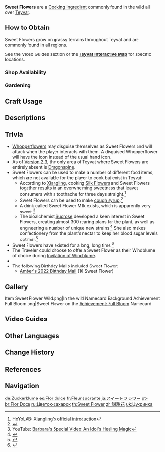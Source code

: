 {{Item Infobox
|id           = 100012
|image        = Item Sweet Flower.png
|type         = Cooking Ingredients
|invCategory  = Materials
|description  = Particularly fragrant flowers. They can be found easily, even in the dark. Just follow the scent.
|source1      = Found in the wild
|source2      = {{Sold By}}
|source3      = [[Expeditions]]
|source4      = [[Gardening]] with [[A Path of Value: Jade Field|Jade Field]]
}}
'''Sweet Flowers''' are a [[Cooking Ingredient]] commonly found in the wild all over [[Teyvat]].

==How to Obtain==
Sweet Flowers grow on grassy terrains throughout Teyvat and are commonly found in all regions.

See the Video Guides section or the '''[https://webstatic-sea.mihoyo.com/app/ys-map-sea/index.html#/map/2?shown_types=160 Teyvat Interactive Map]''' for specific locations.

===Shop Availability===
{{Shop Availability}}

===Gardening===
{{Recipe
|type = Jade Field
|time = 2d 22h
|Sweet Flower Seed = 1
|sort = Sweet Flower Seed
}}

==Craft Usage==
{{Craft Usage}}

==Descriptions==
{{Description|Particularly fragrant flowers. They can be easily located, even in the dark, thanks to their sweet scent. Commonly used in Teyvat to make sugar.}}

==Trivia==
* [[Whopperflowers]] may disguise themselves as Sweet Flowers and will attack when the player interacts with them. A disguised Whopperflower will have the {{DIcon|Talk}} icon instead of the usual hand icon.
* As of [[Version 2.3]], the only area of Teyvat where Sweet Flowers are entirely absent is [[Dragonspine]].
* Sweet Flowers can be used to make a number of different food items, which are not available for the player to cook but exist in Teyvat:
** According to [[Xiangling]], cooking [[Silk Flower]]s and Sweet Flowers together results in an overwhelming sweetness that leaves consumers with a toothache for three days straight.<ref>HoYoLAB: [https://www.hoyolab.com/article/10270 Xiangling's official introduction]</ref>
** Sweet Flowers can be used to make [[Tunner's Cough Syrup|cough syrup]].<ref>{{Ref/Quest|Things a Father Can Do}}</ref>
** A drink called Sweet Flower Milk exists, which is apparently very sweet.<ref>YouTube: [https://youtu.be/-_1I3-J56Iw Barbara's Special Video: An Idol's Healing Magic]</ref>
** The bioalchemist [[Sucrose]] developed a keen interest in Sweet Flowers, creating almost 300 rearing plans for the plant, as well as engineering a number of unique new strains.<ref>{{Ref/CS|Sucrose|1}}</ref> She also makes confectionery from the plant's nectar to keep her blood sugar levels optimal.<ref>{{Ref/VO|Sucrose|Favorite Food}}</ref>
* Sweet Flowers have existed for a long, long time.<ref>{{Ref/Quest|Realm of Fog and Wind}}</ref>
* The Traveler could choose to offer a Sweet Flower as their Windblume of choice during [[Invitation of Windblume]].
* {{Related Items|type=variant}}
* The following Birthday Mails included Sweet Flower:
** [[Mail/Outrider's Invitation! (2022-08-10)|Amber's 2022 Birthday Mail]] (10 Sweet Flower)

==Gallery==
<gallery>
Item Sweet Flower Wild.png|In the wild
Namecard Background Achievement Full Bloom.png|Sweet Flower on the [[Achievement: Full Bloom]] Namecard
</gallery>

==Video Guides==
{{EVT
|video1   = https://youtu.be/fGx4fR42Cyg
|caption1 = Farm Guide
}}

==Other Languages==
{{Other Languages
|default_hidden = 1
|en      = Sweet Flower
|zhs     = 甜甜花
|zhs_rm  = Tiántián-huā
|zht     = 甜甜花
|zht_rm  = Tiántián-huā
|ja      = スイートフラワー
|ja_rm   = Suiito Furawaa
|ko      = 달콤달콤꽃
|ko_rm   = Dalkomdalkom-kkot
|es      = Flor dulce
|fr      = Fleur sucrante
|ru      = Цветок-сахарок
|th      = Sweet Flower
|vi      = Hoa Ngọt
|de      = Zuckerblume
|id      = Sweet Flower
|pt      = Flor Doce
|tr      = Tatlı Çiçek
|it      = Fiordolce
}}

==Change History==
{{Change History|1.0}}

==References==
{{Reflist}}

==Navigation==
{{Material Navbox|type=Crafting Materials}}

[[de:Zuckerblume]]
[[es:Flor dulce]]
[[fr:Fleur sucrante]]
[[ja:スイートフラワー]]
[[pt-br:Flor Doce]]
[[ru:Цветок-сахарок]]
[[th:Sweet Flower]]
[[zh:甜甜花]]
[[uk:Цукринка]]